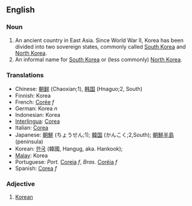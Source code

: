 ==English==
===Noun===
#An ancient country in East Asia.  Since World War II, Korea has been divided into two sovereign states, commonly called [[South Korea]] and [[North Korea]].
#An informal name for [[South Korea]] or (less commonly) [[North Korea]].

===Translations===
*Chinese: [[朝鲜]] (Chaoxian;1), [[韩国]] (Hnaguo;2, South)
*Finnish: Korea
*French: [[Corée]] ''f''
*German: Korea ''n''
*Indonesian: Korea
*[[Interlingua]]: [[Corea]]
*Italian: [[Corea]]
*Japanese: [[朝鮮]] (ちょうせん;1); [[韓国]] (かんこく;2,South); [[朝鮮半島]] (peninsula)
*Korean: [[한국]] (韓國, Hangug, aka. Hankook);
*[[Malay]]: Korea
*Portuguese: ''Port.'' [[Coreia]] ''f'', ''Bras.'' [[Coréia]] ''f''
*Spanish: [[Corea]] ''f''

===Adjective===
#[[Korean]]